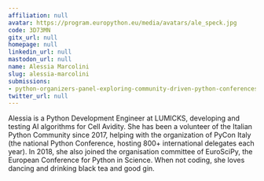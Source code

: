 ```yaml
---
affiliation: null
avatar: https://program.europython.eu/media/avatars/ale_speck.jpg
code: 3D73MN
gitx_url: null
homepage: null
linkedin_url: null
mastodon_url: null
name: Alessia Marcolini
slug: alessia-marcolini
submissions:
- python-organizers-panel-exploring-community-driven-python-conferences
twitter_url: null
---
```


Alessia is a Python Development Engineer at LUMICKS, developing and testing AI algorithms for Cell Avidity.
She has been a volunteer of the Italian Python Community since 2017, helping with the organization of PyCon Italy (the national Python Conference, hosting 800+ international delegates each year). In 2018, she also joined the organisation committee of EuroSciPy, the European Conference for Python in Science.
When not coding, she loves dancing and drinking black tea and good gin.
